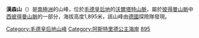{{coord|71|28|S|12|9|E|source:GNIS|display=title}}

'''漢森山'''（{{lang-en|Mount Hansen}}）是[[南極洲|南極洲]]的山峰，位於[[毛德皇后地|毛德皇后地]]的[[沃爾塔特山脈|沃爾塔特山脈]]，屬於[[彼得曼山脈|彼得曼山脈]]中[[西彼得曼山脈|西彼得曼山脈]]的一部分，海拔高度1,895米，該山峰由[[德國|德國]]探險隊發現。

{{DEFAULTSORT:Mount Hansen}}
[[Category:毛德皇后地山峰|Category:毛德皇后地山峰]]
[[Category:阿斯特里德公主海岸|Category:阿斯特里德公主海岸]]
[[Category:海拔1000公尺至1999公尺的南極洲山峰|895]]

{{PrincessAstridCoast-geo-stub}}